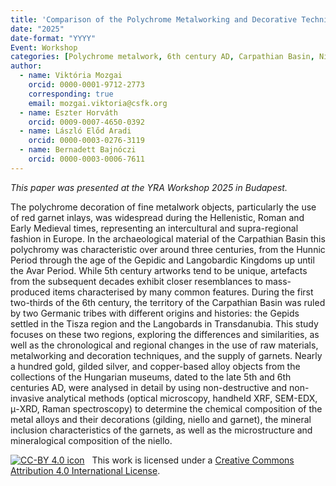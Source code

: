 ```yaml
---
title: 'Comparison of the Polychrome Metalworking and Decorative Techniques from the Langobardic and Gepidic periods (Late 5th and 6th Centuries AD) in the Carpathian Basin'
date: "2025"
date-format: "YYYY"
Event: Workshop
categories: [Polychrome metalwork, 6th century AD, Carpathian Basin, Niello, Garnet, SEM-EDX, hXRF, μ-XRD, Raman spectroscopy]
author: 
  - name: Viktória Mozgai
    orcid: 0000-0001-9712-2773
    corresponding: true
    email: mozgai.viktoria@csfk.org
  - name: Eszter Horváth
    orcid: 0009-0007-4650-0392
  - name: László Előd Aradi
    orcid: 0000-0003-0276-3119
  - name: Bernadett Bajnóczi
    orcid: 0000-0003-0006-7611
---
```


*This paper was presented at the YRA Workshop 2025 in Budapest.*

The polychrome decoration of fine metalwork objects, particularly the use of red garnet inlays, was widespread during the Hellenistic, Roman and Early Medieval times, representing an intercultural and supra-regional fashion in Europe. In the archaeological material of the Carpathian Basin this polychromy was characteristic over around three centuries, from the Hunnic Period through the age of the Gepidic and Langobardic Kingdoms up until the Avar Period. While 5th century artworks tend to be unique, artefacts from the subsequent decades exhibit closer resemblances to mass-produced items characterised by many common features. During the first two-thirds of the 6th century, the territory of the Carpathian Basin was ruled by two Germanic tribes with different origins and histories: the Gepids settled in the Tisza region and the Langobards in Transdanubia. This study focuses on these two regions, exploring the differences and similarities, as well as the chronological and regional changes in the use of raw materials, metalworking and decoration techniques, and the supply of garnets. Nearly a hundred gold, gilded silver, and copper-based alloy objects from the collections of the Hungarian museums, dated to the late 5th and 6th centuries AD, were analysed in detail by using non-destructive and non-invasive analytical methods (optical microscopy, handheld XRF, SEM-EDX, μ-XRD, Raman spectroscopy) to determine the chemical composition of the metal alloys and their decorations (gilding, niello and garnet), the mineral inclusion characteristics of the garnets, as well as the microstructure and mineralogical composition of the niello.

[![CC-BY 4.0 icon](https://i.creativecommons.org/l/by/4.0/88x31.png)](http://creativecommons.org/licenses/by/4.0/)&nbsp;&nbsp; This work is licensed under a [Creative Commons Attribution 4.0 International License](https://creativecommons.org/licenses/by/4.0/). 
